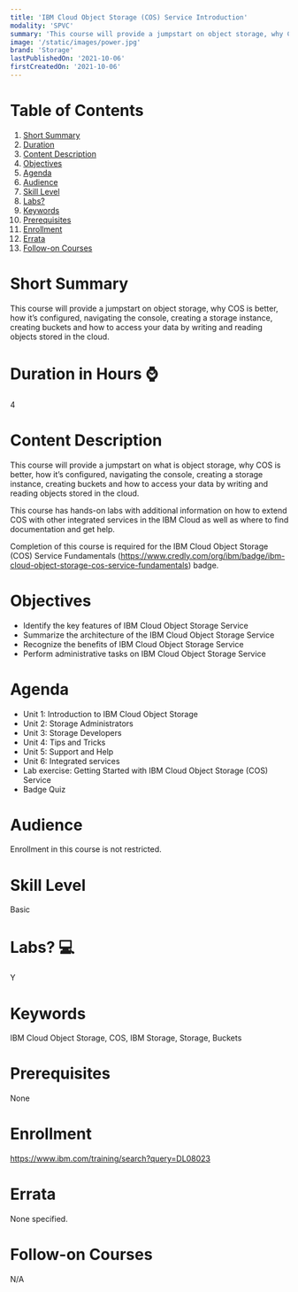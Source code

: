 ```yaml
---
title: 'IBM Cloud Object Storage (COS) Service Introduction'
modality: 'SPVC'
summary: 'This course will provide a jumpstart on object storage, why COS is better, how to configure it, navigating the console, creating a storage instance, creating buckets and how to access your data by writing and reading objects stored in the cloud.'
image: '/static/images/power.jpg'
brand: 'Storage'
lastPublishedOn: '2021-10-06'
firstCreatedOn: '2021-10-06'
---
```

# Table of Contents
1.  [Short Summary](#short-summary)
2.  [Duration](#duration-in-hours-)
3.  [Content Description](#content-description)
4.  [Objectives](#objectives)
5.  [Agenda](#agenda)
6.  [Audience](#audience)
7.  [Skill Level](#skill-level)
8.  [Labs?](#labs-)
9.  [Keywords](#keywords)
10. [Prerequisites](#prerequisites)
11. [Enrollment](#enrollment)
12. [Errata](#errata)
13. [Follow-on Courses](#follow-on-courses)

# Short Summary
This course will provide a jumpstart on object storage, why COS is better, how it’s configured, navigating the console, creating a storage instance, creating buckets and how to access your data by writing and reading objects stored in the cloud.

# Duration in Hours ⌚
4

# Content Description
This course will provide a jumpstart on what is object storage, why COS is better, how it’s configured, navigating the console, creating a storage instance, creating buckets and how to access your data by writing and reading objects stored in the cloud.

This course has hands-on labs with additional information on how to extend COS with other integrated services in the IBM Cloud as well as where to find documentation and get help.

Completion of this course is required for the IBM Cloud Object Storage (COS) Service Fundamentals (https://www.credly.com/org/ibm/badge/ibm-cloud-object-storage-cos-service-fundamentals) badge.

# Objectives
*	Identify the key features of IBM Cloud Object Storage Service
*	Summarize the architecture of the IBM Cloud Object Storage Service
*	Recognize the benefits of IBM Cloud Object Storage Service
*	Perform administrative tasks on IBM Cloud Object Storage Service

# Agenda
*	Unit 1: Introduction to IBM Cloud Object Storage
*	Unit 2: Storage Administrators
*	Unit 3: Storage Developers
*	Unit 4: Tips and Tricks
*	Unit 5: Support and Help
*	Unit 6: Integrated services
*	Lab exercise: Getting Started with IBM Cloud Object Storage (COS) Service
*	Badge Quiz

# Audience
Enrollment in this course is not restricted. 

# Skill Level
Basic               

# Labs? 💻
Y

# Keywords
IBM Cloud Object Storage, COS, IBM Storage, Storage, Buckets

# Prerequisites
None

# Enrollment
https://www.ibm.com/training/search?query=DL08023

# Errata
None specified.

# Follow-on Courses
N/A

